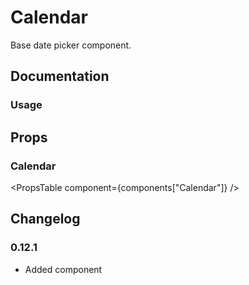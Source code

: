 
# Calendar

Base date picker component.

## Documentation

### Usage

<Demo component="calendar/usage" />

## Props

### Calendar

<PropsTable component={components["Calendar"]} />

## Changelog

### 0.12.1

- Added component
